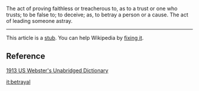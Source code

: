 The act of proving faithless or treacherous to, as to a trust or one who trusts; to be false to; to deceive; as, to betray a person or a cause. The act of leading someone astray.


-----
This article is a [[Wikipedia:The perfect stub article|stub]]. You can help Wikipedia by [[Wikipedia:Find or fix a stub|fixing it]].

==Reference==
[http://msowww.anu.edu.au/~ralph/OPTED/ 1913 US Webster's Unabridged Dictionary]

[[it:betrayal]]